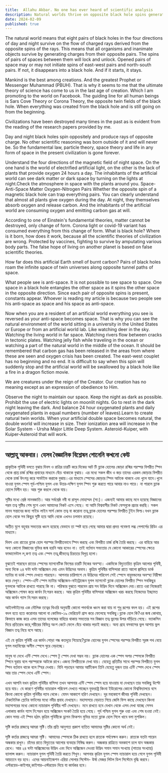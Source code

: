```yaml
---
title:  Allahu Akbar. No one has ever heard of scientific analysis
description: Natural worlds thrive on opposite black hole spins generating charged rays. Current civilization’s artificial environments disrupt this balance. True science aligns with black hole theories, guiding humanity toward restoration. 
date: 2024-02-09
published: true
---
```


The natural world means that eight pairs of black holes in the four directions of day and night survive on the flow of charged rays derived from the opposite spins of the rays. This means that all organisms and inanimate objects survive by generating charges from their opposite pairs. The spins of pairs of spaces between them will lock and unlock. Opened pairs of space may or may not initiate spins of east-west pairs and north-south pairs. If not, it disappears into a black hole. And if it starts, it stays.

Mankind is the best among creations. And the greatest Prophet or Messenger Muhammad (PBUH). That is why it seems to me that the ultimate theory of science has come to us in the last age of creation. Which I am promoting to the world on Facebook. The guiding line for all human beings is Sars Cove Theory or Corona Theory, the opposite twin fields of the black hole. When everything was created from the black hole and is still going on from the beginning.

Civilizations have been destroyed many times in the past as is evident from the reading of the research papers provided by me.

Day and night black holes spin oppositely and produce rays of opposite charge. No other scientific reasoning was born outside of it and will never be. So the fundamental law, particle theory, space theory and life in any form of space in the present civilization is gone forever.

Understand the four directions of the magnetic field of night space. On the one hand is the world of electrified artificial light, on the other is the lack of plants that provide oxygen 24 hours a day. The inhabitants of the artificial world can see dark matter or dark space by turning on the lights at night.Check the atmosphere in space with the plants around you. Space-Anti-Space Matter Oxygen-Nitrogen Pairs Whether the opposite spin of a magnetic black hole can trap everything pairs. You can clearly understand that almost all plants give oxygen during the day. At night, they themselves absorb oxygen and release carbon. And the inhabitants of the artificial world are consuming oxygen and emitting carbon gas at will.

According to one of Einstein's fundamental theories, matter cannot be destroyed, only change of form. Corona light or covid-19 variant has consumed everything from this change of form. What is black hole? Where is it born, how does it work, because all the scientific theories of civilization are wrong. Protected by vaccines, fighting to survive by amputating various body parts. The false hope of living on another planet is based on false scientific theories.

How far does this artificial Earth smell of burnt carbon? Pairs of black holes roam the infinite space of twin universes along opposite tunnel paths of space.

What people see is anti-space. It is not possible to see space to space. One space in a black hole entangles the other space as it spins the other space in the opposite direction. Since each pair of opposite spins is present, constants appear. Whoever is reading my article is because two people see his anti-space as space and his space as anti-space.

Now when you are a resident of an artificial world everything you see is reversed as your anti-space becomes space. That is why you can see the natural environment of the world sitting in a university in the United States or Europe or from an artificial world lab. Like watching deer in the sky. Watching the living world in far space. Watching rivers flow between cracks in tectonic plates.
Watching jelly fish while traveling in the ocean or watching a part of the natural world in the middle of the ocean. It should be remembered that carbon gas has been released in the areas from where these are seen and oxygen crisis has been created. The east-west couplet has no beginning and no end. It is difficult to say when this spin will suddenly stop and the artificial world will be swallowed by a black hole like a fire in a dragon fiction movie.

We are creatures under the reign of the Creator. Our creation has no meaning except as an expression of obedience to Him.

Observe the night to maintain our space. Keep the night as dark as possible. Prohibit the use of electric lights on moonlit nights. Go to rest in the dark night leaving the dark. And balance 24 hour oxygenated plants and daily oxygenated plants in equal numbers (number of leaves).Learn to create natural twin worlds. When your artificial double space becomes natural, the double world will increase in size. Their ionization area will increase in the Solar System - Ursha Major Little Deep System. Asteroid-Kuiper, with Kuiper-Asteroid that will work.

---

## আল্লাহু আকবার। যেসব বৈজ্ঞানিক বিশ্লেষন শোনেনি কখনো কেউ

প্রাকৃতিক পৃথিবী বলতে বুঝায় দিবস ও রাত্রির চারটি করে দিকের আট টি ব্ল‍্যাক হোলের জোড়া রশ্মির পরস্পর বিপরীত স্পিন থেকে প্রাপ্ত চার্জ রশ্মির প্রবাহের মাধ‍্যমে বেঁচে থাকাকে বুঝায়। এর মধ‍্যে সকল জীব ও জড় তাদের এরকম জোড়ার বিপরীত থেকে চার্জ উৎপন্ন  করে সার্ভাইভ করাকে বুঝায়।এর মাধ‍্যমে স্পেসের জোড়ার স্পিন আটকে থাকবে এবং খুলে যাবে।খুলে যাওয়া যুগল স্পেস পূর্ব-পশ্চিম যুগল এবং উত্তর-দক্ষিণ যুগল স্পিন শুরু করতে পারে আবার নাও পারে। না পারলে ব্ল‍্যাক হোলে বিলীন হয়। আর শুরু করলে থেকে যায়। 

সৃষ্টির মধ‍্যে শ্রেষ্ঠ মানবজাতি। আর সর্বশ্রেষ্ঠ নবী বা রাসূল মোহাম্মদ (সা:)। এজন‍্যই আমার কাছে  মনে হয়েছে বিজ্ঞানের পরম তত্ব সৃষ্টির শেষ যুগে এখন আমাদের নিকট এসে গেছে। যা আমি বিশ্ববাসীর নিকট ফেসবুকে প্রচার করছি। সকল মানব সন্তানের জন‍্য গাইড লাইন সার্স কোভ তত্ব বা করোনা তত্ব,ব্ল‍্যাক হোলের পরস্পর বিপরীত টুইন ফিল্ড।যখন ব্ল‍্যাক হোল থেকে সব কিছুর সৃষ্টি হয়ে আদি থেকে এখনও চলমান রয়েছে।

অতীত যুগে বহুবার সভ‍্যতার ধ্বংস হয়েছে যেভাবে তা স্পষ্ট হয়ে গেছে আমার দ্বারা প্রদত্ত গবেষণা লব্ধ পেপার্সের রিডিং এর মাধ‍্যমে।

দিবস এবং রাতের ব্ল‍্যাক হোল পরস্পর বিপরীতভাবে স্পিন করছে এবং বিপরীত চার্জ রশ্মি তৈরি করছে। এর বাহিরে আর অন‍্য কোনো বিজ্ঞানের যুক্তির জন্ম হয়নি আর হবেও না। তাই বর্তমান সভ‍্যতার যে কোনো আকারের স্পেসের ক্ষেত্রে ফান্ডামেন্টাল ল,কণা তত্ব এবং স্পেস তত্ব,জী‍বতত্ব  চিরতরে বিলুপ্ত হলো।

বুঝতেই পারছেন রাতের স্পেসের ম‍্যাগনেটিক ফিল্ডের চারটি দিকের অবস্হা। একদিকে বিদ‍্যুতায়িত কৃত্রিম আলোর পৃথিবী, অন‍্য দিকে ২৪ ঘন্টা ঘন্টা অক্সিজেন দেয় এমন উদ্ভিদের অভাব। কৃত্রিম পৃথিবীর বাসিন্দারা রাতে আলো জ্বালিয়ে ডার্ক ম‍্যাটার বা ডার্ক স্পেস   দেখতে পারছেন। আপনার চারিপাশে যে উদ্ভিদের পরিবেশ সেই স্পেসে বায়ুমন্ডলের অবস্হা নিরীক্ষা করে দেখুন। স্পেস-এন্টি স্পেস ম‍্যাটার   অক্সিজেন-নাইট্রোজেন যুগল ম‍্যাগনেট ব্ল‍্যাক হোলের  বিপরীত স্পিন সবকিছুর যুগলকে আটকে রাখতে পারছে কি না। পরিস্কার বুঝতে পারবেন প্রায় সব উদ্ভিদ দিনে অক্সিজেন দেয়।রাতে ওরা নিজেরাই অক্সিজেন শোষন করে কার্বন নি:সরন করছে। আর কৃত্রিম পৃথিবীর বাসিন্দারা অক্সিজেন খরচ  করছে নিজেদের ইচ্ছামত আর কার্বন গ‍্যাস নি:সরন করছে।  

আইনস্টাইনের এক মৌলিক তত্বের থিওরি অনুযায়ী কোনো পদার্থকে ধ্বংস করা যায় না শুধু রূপের বদল হয়। এই রূপের বদল হতে হতে করোনার আলো বা কোভিড-১৯ ভেরিয়েন্ট গ্রাস করে ফেলেছে সবকিছু।ব্ল‍্যাক হোল কি?এর জন্ম কোথায়, কিভাবে কাজ করে এসব তাদের নলেজের বাহিরে থাকায় সভ‍্যতার সব বিজ্ঞান তত্ব ভুলের উপর দাঁড়িয়ে গেছে। ভ‍্যাকসিন দিয়ে প্রতিরোধ করে,শরীরের বিভিন্ন অংশ কেটে ফেলে বেঁচে থাকার লড়াই করছে। অন‍্য গ্রহে বসবাসের ভুল আশায় ভুল বিজ্ঞান তত্ব নিয়ে বসে আছে।

এই যে কৃত্রিম পৃথিবী এর কার্বন পোড়া গন্ধ কতদূরে গিয়েছে?ব্ল‍্যাক হোলের যুগল স্পেসের পরস্পর বিপরীত সূরঙ্গ পথ বেয়ে যুগল মহাবিশ্বের অসীম স্পেসে ঘুরে বেড়াচ্ছে।

মানুষ যা দেখে এন্টি স্পেস দেখে।স্পেস টু স্পেস দেখা সম্ভব নয়। ব্ল‍্যাক হোলের এক স্পেস অপর স্পেসকে বিপরীত স্পিনে ঘুরায় বলে পরস্পরকে  আটকে রাখে।এজন‍্য বিপরীতকে দেখা যায়। যেহেতু প্রতিটির সাথে পরস্পর বিপরীতে যুগল স্পিন বর্তমান থাকে বলে স্হির দেখায়। যিনি পড়ছেন আমার আর্টিকেল তিনি যেহেতু দুজন তার এন্টি স্পেস দেখে স্পেস আর তার স্পেস দেখে এন্টি স্পেস।

এখন আপনি যখন কৃত্রিম পৃথিবীর বাসিন্দা তখন আপনার এন্টি স্পেস স্পেস হয়ে যাওয়ায় যা দেখছেন তার সবকিছু উল্টো হয়ে যায়। যে কারণে পৃথিবীর ন‍্যাচারাল পরিবেশ দেখতে পাচ্ছেন যুক্তরাষ্ট্র কিংবা ইউরোপের কোনো বিশ্ববিদ‍্যালয়ে বসে কিংবা কোনো কৃত্রিম পৃথিবীর ল‍্যাব থেকে। যেমন আকাশে হরিণ দেখছেন। দূর মহাকাশে জীবন্ত পৃথিবী দেখছেন। টেকটোনিক প্লেটের ফাটলের মধ‍্যে নদীর প্রবাহ দেখছেন। মহাসাগরে বেড়াতে গিয়ে জেলি ফিস কাছে দেখছেন কিংবা মহাসাগরের মধ‍্যে কোনো ন‍্যাচারাল পৃথিবীর পার্ট দেখছেন। মনে রাখতে হবে যেখান থেকে এসব দেখা যাচ্ছে সেসব এলাকায় কার্বন গ‍্যাস নি:সরন  হয়ে অক্সিজেন সংকট তৈরি হয়ে গেছে। পূর্ব পশ্চিম যুগল শুরু ওয়া এবং শেষ হওয়া নেই। কোন সময় এই স্পিন হঠাৎ কৃত্রিম পৃথিবীকে ড্রাগন ফিকশন মুভির মতো ব্ল‍্যাক হোল গিলে খাবে বলা মুশকিল।

সৃষ্টি কর্তার রাজত্বে আমরা সৃষ্টি।তাঁর প্রতি আনুগত‍্য প্রকাশ ব‍্যতিত আমাদের সৃষ্টির কোনো অর্থ নেই। 

সৃষ্টি কর্তার রাজত্বে আমরা সৃষ্টি। আমাদের স্পেসকে ঠিক রাখতে হলে রাতকে পর্যবেক্ষন করুন। রাতকে যতটা পারেন অন্ধকার রাখুন। চাঁদের রাতে বিদ‍্যুতের আলোর ব‍্যবহার নিষিদ্ধ করুন। অন্ধকার রাত্রিতে অবকাশে চলে যান অন্ধকার রেখে। আর ২৪ ঘন্টা অক্সিজেনের উদ্ভিদ এবং দিনে অক্সিজেন দেওয়া উদ্ভিদ সমান সমান সংখ‍্যায় (পাতার সংখ‍্যায়) ব‍্যালান্স করুন। ন‍‍্যাচারাল যুগল পৃথিবী তৈরি করতে শিখুন। আপনার কৃত্রিম যুগল স্পেস ন‍্যাচারাল হয়ে গেলে যুগল পৃথিবী আয়তনে বড় হবে। এদের আয়নাইজেশন এরিয়া সোলার সিস্টেম- উর্ষা মেজর লিটল ডিপ সিস্টেমে বৃদ্ধি করবে। এস্টরয়েড-কাইপার,কাইপার-এস্টরয়েড দিয়ে যা কার্যকর হবে।
